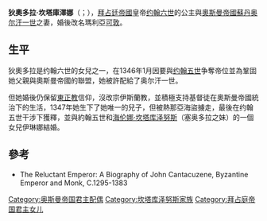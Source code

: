 '''狄奧多拉·坎塔庫澤娜'''（{{lang-el|Θεοδώρα Καντακουζηνή}}；{{bd|1332年||1381年}}），[[拜占廷帝國|拜占廷帝國]]皇帝[[约翰六世·坎塔库泽努斯|约翰六世]]的公主與[[奧斯曼帝國蘇丹|奧斯曼帝國蘇丹]][[奥尔汗一世|奥尔汗一世]]之妻，婚後改名瑪利亞[[可敦|可敦]]。

==生平==
狄奧多拉是约翰六世的女兒之一，在1346年1月因要與[[约翰五世_(拜占庭)|约翰五世]]争奪帝位並為鞏固她父親與奧斯曼帝國的聯盟，她被許配給了奥尔汗一世。

但她婚後仍保留[[東正教|東正教]]信仰，沒改宗伊斯蘭教，並積極支持基督徒在奧斯曼帝國統治下的生活，1347年她生下了她唯一的兒子{{link-en|塞扎德·哈利勒|Şehzade Halil|哈利勒王子}}，但被熱那亞海盜擄走，最後在约翰五世干涉下獲釋，並與約翰五世和[[海伦娜·坎塔库泽努斯|海伦娜·坎塔库泽努斯]]（塞奥多拉之妹）的一個女兒伊琳娜結婚。

==參考==
*The Reluctant Emperor: A Biography of John Cantacuzene, Byzantine Emperor and Monk, C.1295-1383

[[Category:奥斯曼帝国君主配偶|Category:奥斯曼帝国君主配偶]]
[[Category:坎塔库泽努斯家族|Category:坎塔库泽努斯家族]]
[[Category:拜占庭帝国君主女儿|Category:拜占庭帝国君主女儿]]
{{Byzantium-stub}}